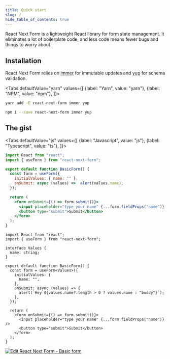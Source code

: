 ```yaml
---
title: Quick start
slug: /
hide_table_of_contents: true
---
```



React Next Form is a lightweight React library for form state management. It eliminates a lot of boilerplate code, and less code means fewer bugs and things to worry about.

## Installation

React Next Form relies on [immer](https://immerjs.github.io/immer/docs/introduction) for immutable updates and [yup](https://github.com/jquense/yup) for schema validation.

<Tabs
  defaultValue="yarn"
  values={[
    {label: "Yarn", value: "yarn"},
    {label: "NPM", value: "npm"},
  ]}>
  <TabItem value="yarn">

  ```bash
  yarn add -E react-next-form immer yup
  ```

  </TabItem>
  <TabItem value="npm">

  ```bash
  npm i --save react-next-form immer yup
  ```

  </TabItem>
</Tabs>

## The gist

<Tabs
  defaultValue="js"
  values={[
    {label: "Javascript", value: "js"},
    {label: "Typescript", value: "ts"},
  ]}>
  <TabItem value="js">

  ```jsx
  import React from "react";
  import { useForm } from "react-next-form";

  export default function BasicForm() {
    const form = useForm({
      initialValues: { name: "" },
      onSubmit: async (values) =>  alert(values.name);
    });

    return (
      <form onSubmit={() => form.submit()}>
        <input placeholder="type your name" {...form.fieldProps("name")} />
        <button type="submit">Submit</button>
      </form>
    );
  }
  ```

  </TabItem>
  <TabItem value="ts">

  ```tsx
  import React from "react";
  import { useForm } from "react-next-form";

  interface Values {
    name: string;
  }

  export default function BasicForm() {
    const form = useForm<Values>({
      initialValues: {
        name: "",
      },
      onSubmit: async (values) => {
        alert(`Hey ${values.name?.length > 0 ? values.name : "buddy"}`);
      },
    });

    return (
      <form onSubmit={() => form.submit()}>
        <input placeholder="type your name" {...form.fieldProps("name")} />
        <button type="submit">Submit</button>
      </form>
    );
  }
  ```

  </TabItem>
</Tabs>


[![Edit React Next Form - Basic form](https://codesandbox.io/static/img/play-codesandbox.svg)](https://codesandbox.io/s/react-next-form-basic-form-lqzsl?fontsize=14&hidenavigation=1&module=%2Fsrc%2FBasicForm.tsx&theme=dark)
